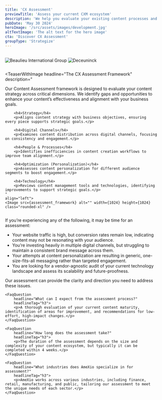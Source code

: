 ```yaml
---
title: 'CX Assessment'
previewTitle: 'Assess your current CXM ecosystem'
description: 'We help you evaluate your existing content processes and tooling, providing you with an improvement roadmap to drive your digital success.'
pubDate: 'May 30 2024'
heroImage: '/src/assets/images/development.jpg'
altTextImage: 'The alt text for the hero image'
cta: 'Discover CX Assessment'
groupType: 'Strategize'
---
```




<HeroHeader 
	headline={frontmatter.title}
    text={frontmatter.description}
    backgroundImage={frontmatter.heroImage} >	
	<Customers headline="Customers we supported with an assessment">
		<Image src={beaulieu} alt="Beaulieu International Group" class="h-10 w-auto"/>
		<Image src={deceuninck} alt="Deceuninck" class="h-10 w-auto"/>
	</Customers> 
</HeroHeader>

<TeaserWithImage 
	headline="Is your content strategy ready for the future?"
	description="In today’s digital landscape, an outdated content strategy can lead to wasted time, increased overhead costs, and eventually a disrupted customer experience. Are you struggling with inconsistent messaging across channels, low engagement rates, or content that no longer aligns with your business objectives? Our Content Assessment service goes beyond identifying gaps—it’s the first step in transforming your content into a strategic asset that drives measurable results.">
	<Image src={explainer} alt="" width={512} height={512} class="rounded-xl" />
</TeaserWithImage>

<TeaserWithImage 
	headline="The CX Assessment Framework"
	description="
		<p>Our Content Assessment framework is designed to evaluate your content strategy across critical dimensions. We identify gaps and opportunities to enhance your content’s effectiveness and alignment with your business goals.</p>

		<h4>Strategy</h4>
		<p>Aligns content strategy with business objectives, ensuring every piece supports strategic goals.</p>

		<h4>Digital Channels</h4>
		<p>Examines content distribution across digital channels, focusing on consistency and engagement.</p>

		<h4>People & Processes</h4>
		<p>Identifies inefficiencies in content creation workflows to improve team alignment.</p>

		<h4>Optimization (Personalization)</h4>
		<p>Assesses content personalization for different audience segments to boost engagement.</p>

		<h4>Technology</h4>
		<p>Reviews content management tools and technologies, identifying improvements to support strategic goals.</p>
	"
	align="left">
	<Image src={assessment_framework} alt="" width={1024} height={1024} class="rounded-xl" />
</TeaserWithImage>

<TilesContainer 
    headline="A structured assessment methodology"
    description="We propose a structured approach to ensure your content strategy is thoroughly evaluated and optimized for success. By following a systematic process, we deliver actionable insights and tailored recommendations, paving the way for effective implementation and long-term improvement. This process guarantees that every action we take is aligned with your business goals and designed to drive measurable outcomes.">
    <SmallTile 
		headline="Initial Discovery"
		description="" >
    </SmallTile>
    <SmallTile 
		headline="Maturity Assessment"
		description="" >
    </SmallTile>
    <SmallTile 
		headline="Recommendations & improvement roadmap"
		description="" >
    </SmallTile>
    <SmallTile 
		headline="Implementation & Support"
		description="" >
    </SmallTile>
    <div slot="bg-image" class="absolute -z-10 w-[250%] md:w-[1240px] h-[1000px] -right-3/4 sm:-right-full lg:-right-1/3 -bottom-20 md:-top-20 bg-contain bg-no-repeat">
      <Image loading="lazy" src={slant} alt="" />
    </div>
</TilesContainer>
  
<Highlight 
	title="An actionable improvement roadmap"
	text="Our Assessment doesn’t just stop at evaluation. We identify low-effort, high-impact improvements that can dramatically enhance your content strategy. Whether it's optimizing your use of digital channels or refining your personalization efforts, we provide you with actionable insights that drive real results."
	image='/src/assets/images/highlight.png'
	buttonText="Discover"
	/>

<Faq headline="Questions we usually get">
	<FaqQuestion
		headline="How do I know if my organization needs an assessment?"
		headlineTag="h3">
		<p>If you’re experiencing any of the following, it may be time for an assessment:</p>
		<ul>
			<li>Your website traffic is high, but conversion rates remain low, indicating content may not be resonating with your audience.</li>
			<li>You’re investing heavily in multiple digital channels, but struggling to maintain a consistent brand message across them.</li>
			<li>Your attempts at content personalization are resulting in generic, one-size-fits-all messaging rather than targeted engagement.</li>
			<li>You are looking for a vendor-agnostic audit of your current technology landscape and assess its scalability and future-proofness.</li>
		</ul>
		<p>Our assessment can provide the clarity and direction you need to address these issues.</p>
	</FaqQuestion>

	<FaqQuestion
		headline="What can I expect from the assessment process?"
		headlineTag="h3">
		<p>A thorough evaluation of your current content maturity, identification of areas for improvement, and recommendations for low-effort, high-impact changes.</p>
	</FaqQuestion>

	<FaqQuestion
		headline="How long does the assessment take?"
		headlineTag="h3">
		<p>The duration of the assessment depends on the size and complexity of your content ecosystem, but typically it can be completed within 4 weeks.</p>
	</FaqQuestion>

	<FaqQuestion
		headline="What industries does AmeXio specialize in for assessment?"
		headlineTag="h3">
		<p>AmeXio works across various industries, including finance, retail, manufacturing, and public, tailoring our assessment to meet the unique needs of each sector.</p>
	</FaqQuestion>
</Faq>
